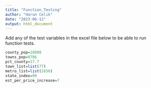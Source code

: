 ```yaml
---
title: "Function_Testing"
author: "Harun Celik"
date: "2023-06-12"
output: html_document
---
```


Add any of the test variables in the excel file below to be able to run function tests.

```r
county_pop=18000
towns_pop=9786
pct_county=17.7
town_list=list(77)
metro_list=list(2650)
state_index=99
est_per_price_increase=7
```

